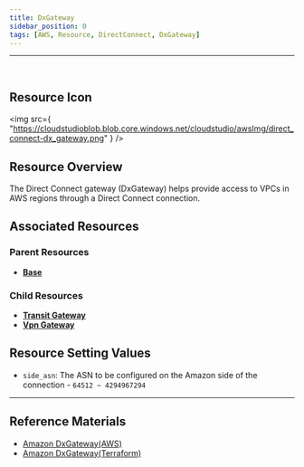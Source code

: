 ```yaml
---
title: DxGateway
sidebar_position: 0
tags: [AWS, Resource, DirectConnect, DxGateway]
---
```


<hr />
<br />

## Resource Icon

<img
    src={
        "https://cloudstudioblob.blob.core.windows.net/cloudstudio/awsImg/direct_connect-dx_gateway.png"
    }
/>

## Resource Overview

The Direct Connect gateway (DxGateway) helps provide access to VPCs in AWS regions through a Direct Connect connection.

## Associated Resources

### Parent Resources

-   [**Base**](https://docs.cstudio.app/en/docs/resource/aws/Base)

### Child Resources

-   [**Transit Gateway**](https://docs.cstudio.app/en/docs/resource/aws/Vpc/TransitGateway)
-   [**Vpn Gateway**](https://docs.cstudio.app/en/docs/resource/aws/Vpc/VpnGateway)


## Resource Setting Values

-   `side_asn`: The ASN to be configured on the Amazon side of the connection - `64512 ~ 4294967294`

---

## Reference Materials

-   [Amazon DxGateway(AWS)](https://docs.aws.amazon.com/ko_kr/directconnect/latest/UserGuide/direct-connect-gateways-intro.html)
-   [Amazon DxGateway(Terraform)](https://registry.terraform.io/providers/hashicorp/aws/latest/docs/resources/dx_gateway)
